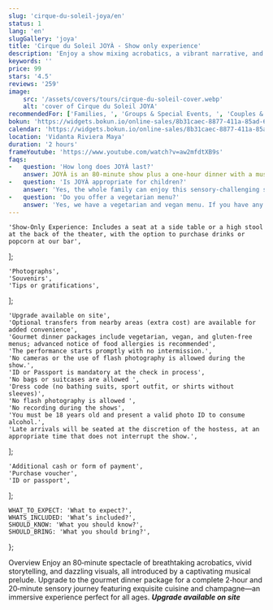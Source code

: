```yaml
---
slug: 'cirque-du-soleil-joya/en'
status: 1
lang: 'en'
slugGallery: 'joya'
title: 'Cirque du Soleil JOYÀ - Show only experience'
description: 'Enjoy a show mixing acrobatics, a vibrant narrative, and dazzling visuals, all preceded by a captivating musical prelude.'
keywords: ''
price: 99
stars: '4.5'
reviews: '259'
image:
    src: '/assets/covers/tours/cirque-du-soleil-cover.webp'
    alt: 'cover of Cirque du Soleil JOYA'
recommendedFor: ['Families, ', 'Groups & Special Events, ', 'Couples & Romantic Celebrations']
bokun: 'https://widgets.bokun.io/online-sales/8b31caec-8877-411a-85ad-682828170619/experience/994901?partialView=1'
calendar: 'https://widgets.bokun.io/online-sales/8b31caec-8877-411a-85ad-682828170619/experience-calendar/994901'
location: 'Vidanta Riviera Maya'
duration: '2 hours'
frameYoutube: 'https://www.youtube.com/watch?v=aw2mfdtXB9s'
faqs:
-   question: 'How long does JOYÀ last?'
    answer: JOYÀ is an 80‑minute show plus a one‑hour dinner with a musical prelude. If you purchase the dinner experience, you'll enjoy a total of 2 hours and 20 minutes of entertainment.
-   question: 'Is JOYÀ appropriate for children?'
    answer: 'Yes, the whole family can enjoy this sensory-challenging show. Children aged 3 and over require an admission ticket. Please note that the show lasts 80 minutes without an intermission. The performance also features high‑decibel music and flashing lights, so it is not recommended for children under 3 years old.'
-   question: 'Do you offer a vegetarian menu?'
    answer: 'Yes, we have a vegetarian and vegan menu. If you have any allergies, please inform your waiter at the beginning of your experience. We also offer gluten‑free options.'
---
```



    'Show-Only Experience: Includes a seat at a side table or a high stool at the back of the theater, with the option to purchase drinks or popcorn at our bar',
];

    'Photographs',
    'Souvenirs',
    'Tips or gratifications',
];

    'Upgrade available on site',
    'Optional transfers from nearby areas (extra cost) are available for added convenience',
    'Gourmet dinner packages include vegetarian, vegan, and gluten-free menus; advanced notice of food allergies is recommended',
    'The performance starts promptly with no intermission.',
    'No cameras or the use of flash photography is allowed during the show.',
    'ID or Passport is mandatory at the check in process',
    'No bags or suitcases are allowed ',
    'Dress code (no bathing suits, sport outfit, or shirts without sleeves)',
    'No flash photography is allowed ',
    'No recording during the shows',
    'You must be 18 years old and present a valid photo ID to consume alcohol.',
    'Late arrivals will be seated at the discretion of the hostess, at an appropriate time that does not interrupt the show.',
];

    'Additional cash or form of payment',
    'Purchase voucher',
    'ID or passport',
];

    WHAT_TO_EXPECT: 'What to expect?',
    WHATS_INCLUDED: 'What’s included?',
    SHOULD_KNOW: 'What you should know?',
    SHOULD_BRING: 'What you should bring?',
};

<Accordion client:visible title={titles.WHAT_TO_EXPECT} idHash="whatToExpect">
    <TagH2>Overview</TagH2>
    <TagP>Enjoy an 80‑minute spectacle of breathtaking acrobatics, vivid storytelling, and dazzling visuals, all introduced by a captivating musical prelude. Upgrade to the gourmet dinner package for a complete 2‑hour and 20‑minute sensory journey featuring exquisite cuisine and champagne—an immersive experience perfect for all ages.</TagP>
    <TagP><Bulb class="size-5 text-amber-500 inline-block"/> <em><strong>Upgrade available on site</strong></em></TagP>
</Accordion>

<Accordion client:visible title={titles.WHATS_INCLUDED} idHash="whatsIncluded">
    <Inclusions includes={includes} notIncludes={notIncludes} />
</Accordion>

<Accordion client:visible title={titles.SHOULD_KNOW} idHash="whatYouShouldKnow">
    <ShouldKnow shouldKnow={shouldKnow} />
</Accordion>

<Accordion client:visible title={titles.SHOULD_BRING} idHash="whatYouShouldBring">
    <ShouldBring shouldBring={shouldBring} />
</Accordion>
